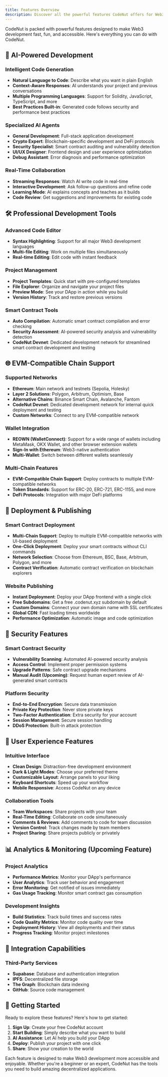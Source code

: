 ```yaml
---
title: Features Overview
description: Discover all the powerful features CodeNut offers for Web3 development
---
```


CodeNut is packed with powerful features designed to make Web3 development fast, fun, and accessible. Here's everything you can do with CodeNut.

## 🤖 AI-Powered Development

### Intelligent Code Generation
- **Natural Language to Code**: Describe what you want in plain English
- **Context-Aware Responses**: AI understands your project and previous conversations
- **Multiple Programming Languages**: Support for Solidity, JavaScript, TypeScript, and more
- **Best Practices Built-in**: Generated code follows security and performance best practices

### Specialized AI Agents
- **General Development**: Full-stack application development
- **Crypto Expert**: Blockchain-specific development and DeFi protocols
- **Security Specialist**: Smart contract auditing and vulnerability detection
- **UI/UX Designer**: Frontend design and user experience optimization
- **Debug Assistant**: Error diagnosis and performance optimization

### Real-Time Collaboration
- **Streaming Responses**: Watch AI write code in real-time
- **Interactive Development**: Ask follow-up questions and refine code
- **Learning Mode**: AI explains concepts and teaches as it builds
- **Code Review**: Get suggestions and improvements for existing code

## 🛠 Professional Development Tools

### Advanced Code Editor
- **Syntax Highlighting**: Support for all major Web3 development languages
- **Multi-file Editing**: Work on multiple files simultaneously
- **Real-time Editing**: Edit code with instant feedback

### Project Management
- **Project Templates**: Quick start with pre-configured templates
- **File Explorer**: Organize and navigate your project files
- **Preview Mode**: See your DApp in action while you build
- **Version History**: Track and restore previous versions

### Smart Contract Tools
- **Auto Compilation**: Automatic smart contract compilation and error checking
- **Security Assessment**: AI-powered security analysis and vulnerability detection
- **CodeNut Devnet**: Dedicated development network for streamlined smart contract development and testing

## 🌐 EVM-Compatible Chain Support

### Supported Networks
- **Ethereum**: Main network and testnets (Sepolia, Holesky)
- **Layer 2 Solutions**: Polygon, Arbitrum, Optimism, Base
- **Alternative Chains**: Binance Smart Chain, Avalanche, Fantom
- **CodeNut Devnet**: Dedicated development network for internal quick deployment and testing
- **Custom Networks**: Connect to any EVM-compatible network

### Wallet Integration
- **REOWN (WalletConnect)**: Support for a wide range of wallets including MetaMask, OKX Wallet, and other browser extension wallets
- **Sign-In with Ethereum**: Web3-native authentication
- **Multi-Wallet**: Switch between different wallets seamlessly

### Multi-Chain Features
- **EVM-Compatible Chain Support**: Deploy contracts to multiple EVM-compatible networks
- **Token Standards**: Support for ERC-20, ERC-721, ERC-1155, and more
- **DeFi Protocols**: Integration with major DeFi platforms

## 🚀 Deployment & Publishing

### Smart Contract Deployment
- **Multi-Chain Support**: Deploy to multiple EVM-compatible networks with UI-based deployment
- **One-Click Deployment**: Deploy your smart contracts without CLI commands
- **Network Selection**: Choose from Ethereum, BSC, Base, Arbitrum, Polygon, and more
- **Contract Verification**: Automatic contract verification on blockchain explorers

### Website Publishing
- **Instant Deployment**: Deploy your DApp frontend with a single click
- **Free Subdomains**: Get a free .codenut.xyz subdomain by default
- **Custom Domains**: Connect your own domain name with SSL certificates
- **Global CDN**: Fast loading times worldwide
- **Performance Optimization**: Automatic image and code optimization

## 🔐 Security Features

### Smart Contract Security
- **Vulnerability Scanning**: Automated AI-powered security analysis
- **Access Control**: Implement proper permission systems
- **Upgrade Patterns**: Safe contract upgrade mechanisms
- **Manual Audit (Upcoming)**: Request human expert review of AI-generated smart contracts

### Platform Security
- **End-to-End Encryption**: Secure data transmission
- **Private Key Protection**: Never store private keys
- **Two-Factor Authentication**: Extra security for your account
- **Session Management**: Secure session handling
- **DDoS Protection**: Built-in attack protection

## 🎨 User Experience Features

### Intuitive Interface
- **Clean Design**: Distraction-free development environment
- **Dark & Light Modes**: Choose your preferred theme
- **Customizable Layout**: Arrange panels to your liking
- **Keyboard Shortcuts**: Speed up your workflow
- **Mobile Responsive**: Access CodeNut on any device

### Collaboration Tools
- **Team Workspaces**: Share projects with your team
- **Real-Time Editing**: Collaborate on code simultaneously
- **Comments & Reviews**: Add comments to code for team discussion
- **Version Control**: Track changes made by team members
- **Project Sharing**: Share projects publicly or privately

## 📊 Analytics & Monitoring (Upcoming Feature)

### Project Analytics
- **Performance Metrics**: Monitor your DApp's performance
- **User Analytics**: Track user behavior and engagement
- **Error Monitoring**: Get notified of issues immediately
- **Gas Usage Tracking**: Monitor smart contract gas consumption

### Development Insights
- **Build Statistics**: Track build times and success rates
- **Code Quality Metrics**: Monitor code quality over time
- **Deployment History**: View all deployments and their status
- **Progress Tracking**: Monitor project milestones

## 🔗 Integration Capabilities

### Third-Party Services
- **Supabase**: Database and authentication integration
- **IPFS**: Decentralized file storage
- **The Graph**: Blockchain data indexing
- **GitHub**: Source code management

## 🎯 Getting Started

Ready to explore these features? Here's how to get started:

1. **Sign Up**: Create your free CodeNut account
2. **Start Building**: Simply describe what you want to build
3. **AI Assistance**: Let AI help you build your DApp
4. **Deploy**: Publish your project with one click
5. **Share**: Show your creation to the world

Each feature is designed to make Web3 development more accessible and enjoyable. Whether you're a beginner or an expert, CodeNut has the tools you need to build amazing decentralized applications.